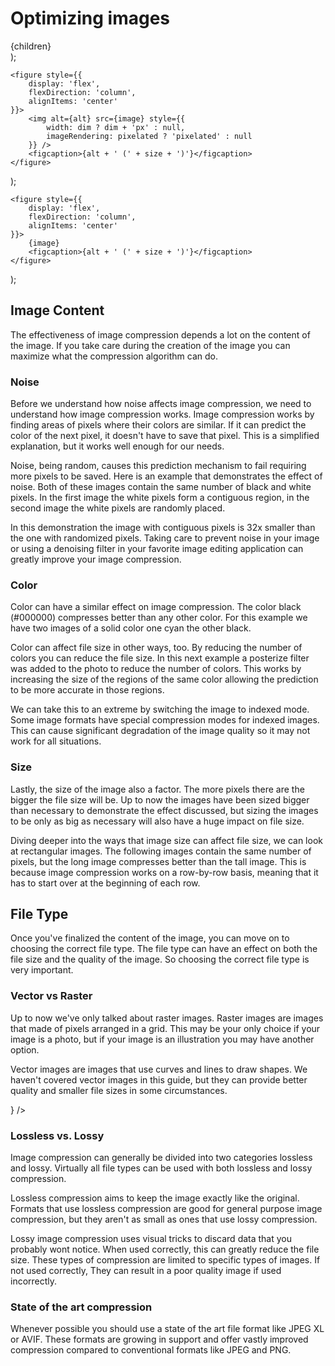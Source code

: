# Optimizing images

  <div
    style={{
      display: 'grid',
      gridTemplateColumns: 'repeat(2, 1fr)'
    }}>
    {children}
  </div>
);

	<figure style={{
		display: 'flex',
		flexDirection: 'column', 
		alignItems: 'center'
	}}>
		<img alt={alt} src={image} style={{
			width: dim ? dim + 'px' : null,
			imageRendering: pixelated ? 'pixelated' : null
		}} />
		<figcaption>{alt + ' (' + size + ')'}</figcaption>
	</figure>
);

	<figure style={{
		display: 'flex',
		flexDirection: 'column', 
		alignItems: 'center'
	}}>
		{image}
		<figcaption>{alt + ' (' + size + ')'}</figcaption>
	</figure>
);

<!--
- Consider the image content
	- Images with a lot of noise will not compress as well as images without noise.
		- If your image is noisy, use the denoising filter in your favorite image editor.
	- Some colors compress better than others.
		- True black (hex code #000000) compresses the best.
		- Try using different colors in your images to see which are best.
	- Images with fewer colors compress better than images with more colors.
		- Use the posterize filter in your favorite image editor to reduce the colors. Even subtle amounts of posterization will have a measurable impact.
		- If you want to take it a step further consider using indexed mode. If your image has fewer that 256 total colors you may not even notice a difference.
	- Image size is a factor
		- Scale images to only be as big as necessary.
		- Images that are long compress better than images that are tall.
- Use the correct file type
	- When possible use a state-of-the-art file format. JPEG XL or AVIF will provide much better compression than their traditional counterparts.
	- If your favorite image editor doesn't yet support these formats.
		- If your image is a photo use JPEG.
		- If your image is an illustration or line art use PNG. If the option is available, you can also try SVG but the file size is based on the amount of details in the image rather than the number of pixels. 
		- If your image has animation use GIF.
- Use a compression optimizer
	- There are several tools available to optimize the compression of your images.
	- These tools try various combinations of settings to try to get the best possible compression.
	- They are typically easy to use, just drag and drop the images into the application.
	- Make sure to keep back up copies to compare the differences.

-->

## Image Content

The effectiveness of image compression depends a lot on the content of the image. If you take care during the creation of the image you can maximize what the compression algorithm can do.

### Noise

Before we understand how noise affects image compression, we need to understand how image compression works. Image compression works by finding areas of pixels where their colors are similar. If it can predict the color of the next pixel, it doesn't have to save that pixel. This is a simplified explanation, but it works well enough for our needs.

Noise, being random, causes this prediction mechanism to fail requiring more pixels to be saved. Here is an example that demonstrates the effect of noise. Both of these images contain the same number of black and white pixels. In the first image the white pixels form a contiguous region, in the second image the white pixels are randomly placed.

<ImageCompare>
	<ComparisonImage
		alt="Image with randomized pixels"
		size="96KB"
		image={require('./noise-noised.png').default}
	/>
	<ComparisonImage
		alt="Image with contiguous pixels"
		size="3KB"
		image={require('./noise-ordered.png').default}
	/>
</ImageCompare>

In this demonstration the image with contiguous pixels is 32x smaller than the one with randomized pixels. Taking care to prevent noise in your image or using a denoising filter in your favorite image editing application can greatly improve your image compression.

### Color

Color can have a similar effect on image compression. The color black (#000000) compresses better than any other color. For this example we have two images of a solid color one cyan the other black.

<ImageCompare>
	<ComparisonImage
		alt="Other Color Image"
		size="5KB"
		image={require('./color-other.png').default}
	/>
	<ComparisonImage
		alt="Black Image"
		size="3KB"
		image={require('./color-black.png').default}
	/>
</ImageCompare>

Color can affect file size in other ways, too. By reducing the number of colors you can reduce the file size. In this next example a posterize filter was added to the photo to reduce the number of colors. This works by increasing the size of the regions of the same color allowing the prediction to be more accurate in those regions.

We can take this to an extreme by switching the image to indexed mode. Some image formats have special compression modes for indexed images. This can cause significant degradation of the image quality so it may not work for all situations.

<ImageCompare>
	<ComparisonImage
		alt="Original Image"
		size="425KB"
		image={require('./color-grace-hopper-orig.png').default}
	/>
	<ComparisonImage
		alt="Posterized"
		size="381KB"
		image={require('./color-grace-hopper-posterized.png').default}
	/>
	<ComparisonImage
		alt="Indexed"
		size="142KB"
		image={require('./color-grace-hopper-indexed.png').default}
	/>
</ImageCompare>

### Size

Lastly, the size of the image also a factor. The more pixels there are the bigger the file size will be. Up to now the images have been sized bigger than necessary to demonstrate the effect discussed, but sizing the images to be only as big as necessary will also have a huge impact on file size.

<ImageCompare>
	<ComparisonImage
		alt="1024px Image"
		size="8KB"
		dim="256"
		image={require('./size-1024px.png').default}
	/>
	<ComparisonImage
		alt="256px Image"
		size="6KB"
		dim="256"
		image={require('./size-256px.png').default}
	/>
</ImageCompare>

Diving deeper into the ways that image size can affect file size, we can look at rectangular images. The following images contain the same number of pixels, but the long image compresses better than the tall image. This is because image compression works on a row-by-row basis, meaning that it has to start over at the beginning of each row.

<ImageCompare>
	<ComparisonImage
		alt="Tall Image"
		size="6KB"
		dim="32"
		image={require('./size-tall.png').default}
	/>
	<ComparisonImage
		alt="Wide Image"
		size="4KB"
		dim="256"
		image={require('./size-wide.png').default}
	/>
</ImageCompare>

## File Type

Once you've finalized the content of the image, you can move on to choosing the correct file type. The file type can have an effect on both the file size and the quality of the image. So choosing the correct file type is very important.

### Vector vs Raster

Up to now we've only talked about raster images. Raster images are images that made of pixels arranged in a grid. This may be your only choice if your image is a photo, but if your image is an illustration you may have another option.

Vector images are images that use curves and lines to draw shapes. We haven't covered vector images in this guide, but they can provide better quality and smaller file sizes in some circumstances.


<ImageCompare>
	<ComparisonSvg
		alt="Vector image (SVG)"
		size="476 bytes"
		dim="256"
		image={<LossySvg style={{width: '256px', height: '256px'}} />}
	/>
	<ComparisonImage
		alt="Raster image (PNG)"
		size="415 bytes"
		dim="256"
		pixelated
		image={require('./loss-lossless.png').default}
	/>
</ImageCompare>

### Lossless vs. Lossy

Image compression can generally be divided into two categories lossless and lossy. Virtually all file types can be used with both lossless and lossy compression.

Lossless compression aims to keep the image exactly like the original. Formats that use lossless compression are good for general purpose image compression, but they aren't as small as ones that use lossy compression.

Lossy image compression uses visual tricks to discard data that you probably wont notice. When used correctly, this can greatly reduce the file size. These types of compression are limited to specific types of images. If not used correctly, They can result in a poor quality image if used incorrectly.

<ImageCompare>
	<ComparisonImage
		alt="Lossless compression (PNG)"
		size="415 bytes"
		dim="256"
		pixelated
		image={require('./loss-lossless.png').default}
	/>
	<ComparisonImage
		alt="Lossy compression (incorrectly used) (JPEG)"
		size="1KB"
		dim="256"
		pixelated
		image={require('./loss-lossy.jpeg').default}
	/>
</ImageCompare>

### State of the art compression

Whenever possible you should use a state of the art file format like JPEG XL or AVIF. These formats are growing in support and offer vastly improved compression compared to conventional formats like JPEG and PNG.



